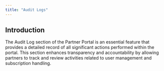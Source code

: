 ```yaml
---
title: "Audit Logs"
---
```



## Introduction
The Audit Log section of the Partner Portal is an essential feature that provides a detailed record of all significant actions performed within the portal. This section enhances transparency and accountability by allowing partners to track and review activities related to user management and subscription handling. 